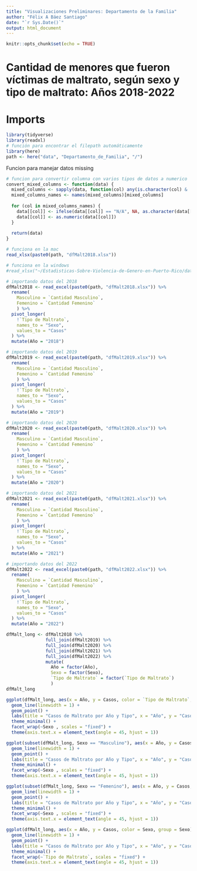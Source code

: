 ```yaml
---
title: "Visualizaciones Preliminares: Departamento de la Familia"
author: "Félix A Báez Santiago"
date: "`r Sys.Date()`"
output: html_document
---
```


```r
knitr::opts_chunk$set(echo = TRUE)
```

# Cantidad de menores que fueron víctimas de maltrato, según sexo y tipo de maltrato: Años 2018-2022
# Imports
```r
library(tidyverse)
library(readxl)
# función para encontrar el filepath automáticamente 
library(here)
path <- here("data", "Departamento_de_Familia", "/")
```

Funcion para manejar datos missing
```r
# funcion para convertir columna con varios tipos de datos a numerico
convert_mixed_columns <- function(data) {
  mixed_columns <- sapply(data, function(col) any(is.character(col) & !is.na(as.numeric(col))))
  mixed_columns_names <- names(mixed_columns)[mixed_columns]
  
  for (col in mixed_columns_names) {
    data[[col]] <- ifelse(data[[col]] == "N/A", NA, as.character(data[[col]]))
    data[[col]] <- as.numeric(data[[col]])
  }
  
  return(data)
}
```

```r
# funciona en la mac
read_xlsx(paste0(path, "dfMalt2018.xlsx"))           

# funciona en la windows
#read_xlsx("~/Estadisticas-Sobre-Violencia-de-Genero-en-Puerto-Rico/data/Departamento_de_Familia/dfMalt2018.xlsx")

# importando datos del 2018
dfMalt2018 <- read_excel(paste0(path, "dfMalt2018.xlsx")) %>%
  rename(
    Masculino = `Cantidad Masculino`,
    Femenino = `Cantidad Femenino`
    ) %>%
  pivot_longer(
    !`Tipo de Maltrato`,
    names_to = "Sexo",
    values_to = "Casos"
  ) %>%
  mutate(Año = "2018")

# importando datos del 2019
dfMalt2019 <- read_excel(paste0(path, "dfMalt2019.xlsx")) %>%
  rename(
    Masculino = `Cantidad Masculino`,
    Femenino = `Cantidad Femenino`
    ) %>%
  pivot_longer(
    !`Tipo de Maltrato`,
    names_to = "Sexo",
    values_to = "Casos"
  ) %>%
  mutate(Año = "2019")

# importando datos del 2020
dfMalt2020 <- read_excel(paste0(path, "dfMalt2020.xlsx")) %>%
  rename(
    Masculino = `Cantidad Masculino`,
    Femenino = `Cantidad Femenino`
    ) %>%
  pivot_longer(
    !`Tipo de Maltrato`,
    names_to = "Sexo",
    values_to = "Casos"
  ) %>%
  mutate(Año = "2020")

# importando datos del 2021
dfMalt2021 <- read_excel(paste0(path, "dfMalt2021.xlsx")) %>%
  rename(
    Masculino = `Cantidad Masculino`,
    Femenino = `Cantidad Femenino`
    ) %>%
  pivot_longer(
    !`Tipo de Maltrato`,
    names_to = "Sexo",
    values_to = "Casos"
  ) %>%
  mutate(Año = "2021")

# importando datos del 2022
dfMalt2022 <- read_excel(paste0(path, "dfMalt2022.xlsx")) %>%
  rename(
    Masculino = `Cantidad Masculino`,
    Femenino = `Cantidad Femenino`
    ) %>%
  pivot_longer(
    !`Tipo de Maltrato`,
    names_to = "Sexo",
    values_to = "Casos"
  ) %>%
  mutate(Año = "2022")

dfMalt_long <- dfMalt2018 %>%
               full_join(dfMalt2019) %>%
               full_join(dfMalt2020) %>%
               full_join(dfMalt2021) %>%
               full_join(dfMalt2022) %>%
               mutate(
                 Año = factor(Año),
                 Sexo = factor(Sexo),
                 `Tipo de Maltrato` = factor(`Tipo de Maltrato`)
                 )
dfMalt_long
```

```r
ggplot(dfMalt_long, aes(x = Año, y = Casos, color = `Tipo de Maltrato`, group = `Tipo de Maltrato`)) +
  geom_line(linewidth = 1) +
  geom_point() +
  labs(title = "Casos de Maltrato por Año y Tipo", x = "Año", y = "Casos") +
  theme_minimal() +
  facet_wrap(~Sexo , scales = "fixed") +
  theme(axis.text.x = element_text(angle = 45, hjust = 1))

ggplot(subset(dfMalt_long, Sexo == "Masculino"), aes(x = Año, y = Casos, color = `Tipo de Maltrato`, group = `Tipo de Maltrato`)) +
  geom_line(linewidth = 1) +
  geom_point() +
  labs(title = "Casos de Maltrato por Año y Tipo", x = "Año", y = "Casos") +
  theme_minimal() +
  facet_wrap(~Sexo , scales = "fixed") +
  theme(axis.text.x = element_text(angle = 45, hjust = 1))

ggplot(subset(dfMalt_long, Sexo == "Femenino"), aes(x = Año, y = Casos, color = `Tipo de Maltrato`, group = `Tipo de Maltrato`)) +
  geom_line(linewidth = 1) +
  geom_point() +
  labs(title = "Casos de Maltrato por Año y Tipo", x = "Año", y = "Casos") +
  theme_minimal() +
  facet_wrap(~Sexo , scales = "fixed") +
  theme(axis.text.x = element_text(angle = 45, hjust = 1))
```

```r
ggplot(dfMalt_long, aes(x = Año, y = Casos, color = Sexo, group = Sexo)) +
  geom_line(linewidth = 1) +
  geom_point() +
  labs(title = "Casos de Maltrato por Año y Tipo", x = "Año", y = "Casos") +
  theme_minimal() +
  facet_wrap(~`Tipo de Maltrato`, scales = "fixed") +
  theme(axis.text.x = element_text(angle = 45, hjust = 1))
```

